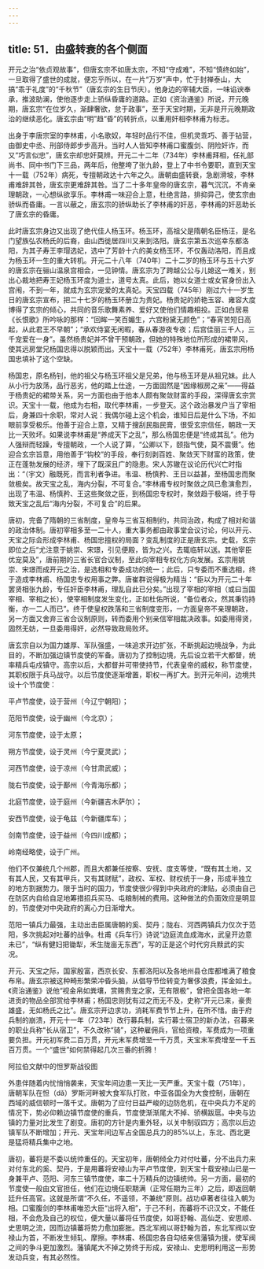 ```yaml
---
---
---
```

title: 51．由盛转衰的各个侧面
---




开元之治“依贞观故事”，但唐玄宗不如唐太宗，不知“守成难”，不知“慎终如始”，一旦取得了盛世的成就，便忘乎所以，在一片“万岁”声中，忙于封禅泰山，大搞“乖于礼度”的“千秋节”（唐玄宗的生日节庆）。他身边的宰辅大臣，一味谄谀奉承，推波助澜，使他逐步走上骄纵昏庸的道路。正如《资治通鉴》所说，开元晚期，唐玄宗“在位岁久，渐肆奢欲，怠于政事”，至于天宝时期，无非是开元晚期政治的继续恶化。唐玄宗由“明”趋“昏”的转折点，以重用奸相李林甫为标志。

出身于李唐宗室的李林甫，小名歌奴，年轻时品行不佳，但机灵乖巧、善于钻营，由御史中丞、刑部侍郎步步高升。当时人人皆知李林甫口蜜腹剑、阴险奸诈，而又“巧言似忠”，唐玄宗却忠奸莫辨。开元二十二年（734年）李林甫拜相，任礼部尚书、同中书门下三品，两年后，他整垮了张九龄，登上了中书令要职，直到天宝十一载（752年）病死，专擅朝政达十六年之久。唐朝由盛转衰，急剧滑坡，李林甫难辞其咎，唐玄宗更难辞其咎。当了二十多年皇帝的唐玄宗，暮气沉沉，不肯亲理朝政，一心想纵欲享乐。李林甫一味迎合上意，杜绝言路，排抑异己，使玄宗由骄纵而昏庸。一言以蔽之，唐玄宗的骄纵助长了李林甫的奸恶，李林甫的奸恶助长了唐玄宗的昏庸。

此时唐玄宗身边又出现了绝代佳人杨玉环。杨玉环，高祖父是隋朝名臣杨汪，是名门望族弘农杨氏的后裔，由山西徙居四川又来到洛阳。唐玄宗第五次巡幸东都洛阳，为其子寿王李瑁选妃，选中了芳龄十六的美女杨玉环，不仅轰动洛阳，而且成为杨玉环一生的重大转机。开元二十八年（740年）二十二岁的杨玉环与五十六岁的唐玄宗在骊山温泉宫相会，一见钟情。唐玄宗为了跨越公公与儿媳这一难关，别出心裁地把寿王妃杨玉环度为道士，道号太真。此后，她以女道士或女官身份出入宫闱，不到一年，就成为玄宗宠爱的太真妃。天宝四载（745年）刚过六十一岁生日的唐玄宗宣布，把二十七岁的杨玉环册立为贵妃。杨贵妃的娇艳玉容、雍容大度博得了玄宗的倾心，共同的音乐歌舞素养、爱好又使他们情趣相投。正如白居易《长恨歌》所吟咏的那样：“回眸一笑百媚生，六宫粉黛无颜色”；“春宵苦短日高起，从此君王不早朝”；“承欢侍宴无闲暇，春从春游夜专夜；后宫佳丽三千人，三千宠爱在一身”。虽然杨贵妃并不曾干预朝政，但她的特殊地位所形成的裙带风，使其远房堂兄杨国忠得以脱颖而出。天宝十一载（752年）李林甫死，唐玄宗用杨国忠填补了这个空缺。

杨国忠，原名杨钊，他的祖父与杨玉环祖父是兄弟，他与杨玉环是从祖兄妹。此人从小行为放荡，品行恶劣，他的踏上仕途，一方面固然是“因缘椒房之亲”——得益于杨贵妃的裙带关系，另一方面也由于他本人颇有聚敛财富的手段，深得唐玄宗赏识。天宝十一载，他成为右相，取代李林甫，一步登天。这个政治暴发户当了宰相后，身兼四十余职，常对人说：我偶尔碰上这个机会，谁知日后是什么下场，不如眼前享受极乐。他善于迎合上意，又精于搜刮民脂民膏，很受玄宗信任，朝政一天比一天败坏。如果说李林甫是“养成天下之乱”，那么杨国忠便是“终成其乱”。他为人强辩而轻躁，专擅朝政，一个人说了算，“公卿以下，颐指气使，莫不震慑”。他迎合玄宗旨意，用他善于“钩校”的手段，奉行刻剥百姓、聚敛天下财富的政策，使正在蓬勃发展的经济，埋下了既深且广的隐患。宋人苏辙在议论历代兴亡时指出：“（宇文）融既死，而言利者争进。韦温、杨慎矜、王日以益甚，至杨国忠而聚敛极矣。故天宝之乱，海内分裂，不可复合。”李林甫专权时聚敛之风已愈演愈烈，出现了韦温、杨慎矜、王这些聚敛之臣，到杨国忠专权时，聚敛趋于极端，终于导致天宝之乱后“海内分裂，不可复合”的后果。

唐初，完备了隋朝的三省制度，皇帝与三省互相制约，共同治政，构成了相对和谐的政治体制。唐初宰相多至一二十人，重大事务都由政事堂会议讨论，何以开元、天宝之际会形成李林甫、杨国忠擅权的局面？变乱制度的正是唐玄宗。史载，玄宗即位之后“尤注意于姚崇、宋璟，引见便殿，皆为之兴。去辄临轩以送。其他宰臣优宠莫及”，唐前期的三省长官合议制，至此向宰相专权化方向发展。玄宗用姚崇、宋璟而成开元之治，是选相和专委成功的统一；此后，只专委而不重选相，终于造成李林甫、杨国忠专权用事之弊。唐崔群说得极为精当：“臣以为开元二十年罢贤相张九龄，专任奸臣李林甫，理乱自此已分矣。”出现了宰相的宰相（或曰当国宰相、宰相之长），使宰相制度发生变化，正如杜佑所说，“备位者众，然其秉钧持衡，亦一二人而已”。终于使皇权跌落和三省制度变形，一方面皇帝不亲理朝政，另一方面又舍弃三省合议制原则，转而委用个别亲信宰相裁决政事。如委用得贤，固然无妨，一旦委用得奸，必然导致政局败坏。

唐玄宗自以为国力雄厚、军队强盛，一味追求开边扩张，不断挑起边境战争，为此目的，不断加强边镇节度使的军备。唐初为了控制边境，先后设立若干大都督，统率精兵屯戍镇守。高宗以后，大都督并可带使持节，代表皇帝的威权，称节度使，其职权限于兵马战守。以后节度使逐渐增置，职权一再扩大。到开元年间，边境共设十个节度使：

平卢节度使，设于营州（今辽宁朝阳）；

范阳节度使，设于幽州（今北京）；

河东节度使，设于太原；

朔方节度使，设于灵州（今宁夏灵武）；

河西节度使，设于凉州（今甘肃武威）；

陇右节度使，设于鄯州（今青海乐都）；

北庭节度使，设于庭州（今新疆吉木萨尔）；

安西节度使，设于龟兹（今新疆库车）；

剑南节度使，设于益州（今四川成都）；

岭南经略使，设于广州。

他们不仅兼统几个州郡，而且大都兼任按察、安抚、度支等使，“既有其土地，又有其人民，又有其甲兵，又有其财赋”，政权、军权、财权统于一身，形成半独立的地方割据势力。限于当时的国力，节度使很少得到中央政府的津贴，必须由自己在防区内自给自足地筹措招兵买马、屯粮制械的费用。这种做法的负面效应是明显的，节度使对中央政府的离心力日渐增大。

范阳一镇兵力最强，主动出击臣属唐朝的奚、契丹；陇右、河西两镇兵力仅次于范阳，多次挑起对吐蕃的战争。杜甫《兵车行》诗说“边庭流血成海水，武皇开边意未已”，“纵有健妇把锄犁，禾生陇亩无东西”，写的正是这个时代穷兵黩武的实况。

开元、天宝之际，国家殷富，西京长安、东都洛阳以及各地州县仓库都堆满了粮食布帛。唐玄宗被这种畸形繁荣冲昏头脑，从倡导节俭转变为奢侈浪费，挥金如土。《资治通鉴》说他“视金帛如粪壤，赏赐贵宠之家，无有限极”，曾把全国各地一年进贡的物品全部赏给李林甫；杨国忠则犹有过之而无不及，史称“开元已来，豪贵雄盛，无如杨氏之比”。唐玄宗开边求功，消耗军费节节上升，在所不惜。由于府兵制的崩溃，开元十一年（723年）改行募兵制，实行募士宿卫的新办法，召募来的职业兵称“长从宿卫”，不久改称“骑”，这种雇佣兵，官给资粮，军费成为一项重要负担。开元初军费二百万贯，开元末军费增至一千万贯，天宝末军费增至一千五百万贯。一个“盛世”如何禁得起几次三番的折腾！



阿拉伯文献中的怛罗斯战役图



外患伴随着内忧悄悄袭来，天宝年间边患一天比一天严重。天宝十载（751年），唐朝军队在怛（dă）罗斯河畔被大食军队打败，中亚各国全为大食控制，唐朝在西域的威信顿时一落千丈。唐朝为了应付日益严峻的边防危机，在中央兵力不足的情况下，势必仰赖边镇节度使的重兵，节度使渐渐尾大不掉、骄横跋扈。中央与边镇的力量对比发生了剧变。唐初的方针是内重外轻，以关中制驭四方；高宗以后边镇军队不断增加；开元、天宝年间边军占全国总兵力的85%以上，东北、西北更是猛将精兵集中之地。

唐初，蕃将是不委以统帅重任的。天宝初年，唐朝倾全力对付吐蕃，分不出兵力来对付东北的奚、契丹，于是用蕃将安禄山为平卢节度使，到天宝十载安禄山已是一身兼平卢、范阳、河东三镇节度使，率二十万精兵的边镇统帅。另一方面，最初的节度使一般由文官担任，他们在边境任职期满（正常任期为三年）之后，即返回朝廷升任高官。这就是所谓“不久任，不遥领，不兼统”原则。战功卓著者往往入朝为相。口蜜腹剑的李林甫唯恐大臣“出将入相”，于己不利，而蕃将不识汉文，不能任相，不会危及自己的权位，便大量以蕃将任节度使，如哥舒翰、高仙芝、安思顺、史思明之流，因而边镇蕃将势力愈加膨胀。西北军阀以哥舒翰为首，东北军阀以安禄山为首，不断发生倾轧、摩擦。李林甫、杨国忠各自勾结亲信藩镇为援，使军阀之间的争斗更加激烈。藩镇尾大不掉之势终于形成，安禄山、史思明利用这一形势发动兵变，有其必然性。